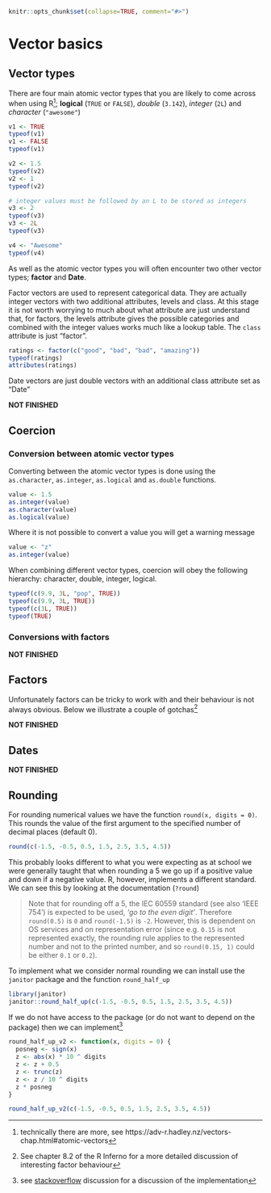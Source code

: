 ```r
knitr::opts_chunk$set(collapse=TRUE, comment="#>")
```

# Vector basics {#variables}

## Vector types
There are four main atomic vector types that you are likely to come across
when using R^[technically there are more, see 
https://adv-r.hadley.nz/vectors-chap.html#atomic-vectors]; **logical** (`TRUE` 
or `FALSE`), *double* (`3.142`), *integer* (`2L`) and *character* (`"awesome"`)

```r
v1 <- TRUE
typeof(v1)
v1 <- FALSE
typeof(v1)

v2 <- 1.5
typeof(v2)
v2 <- 1
typeof(v2)

# integer values must be followed by an L to be stored as integers
v3 <- 2
typeof(v3)
v3 <- 2L
typeof(v3)

v4 <- "Awesome"
typeof(v4)

```

As well as the atomic vector types you will often encounter two other vector
types; **factor** and **Date**.  

Factor vectors are used to represent categorical data.  They are actually
integer vectors with two additional attributes, levels and class.  At this
stage it is not worth worrying to much about what attribute are just understand
that, for factors, the levels attribute gives the possible categories and 
combined with the integer values works much like a lookup table.  The `class` 
attribute is just "factor".


```r
ratings <- factor(c("good", "bad", "bad", "amazing"))
typeof(ratings)
attributes(ratings)
```

Date vectors are just double vectors with an additional class attribute set as
"Date"

**NOT FINISHED**

## Coercion

### Conversion between atomic vector types

Converting between the atomic vector types is done using the `as.character`, 
`as.integer`, `as.logical` and `as.double` functions.

```r
value <- 1.5
as.integer(value)
as.character(value)
as.logical(value)
```

Where it is not possible to convert a value you will get a warning message

```r
value <- "z"
as.integer(value)
```

When combining different vector types, coercion will obey the following 
hierarchy: character, double, integer, logical.

```r
typeof(c(9.9, 3L, "pop", TRUE))
typeof(c(9.9, 3L, TRUE))
typeof(c(3L, TRUE))
typeof(TRUE)
```

### Conversions with factors
**NOT FINISHED**

## Factors
Unfortunately factors can be tricky to work with and their behaviour is not
always obvious.  Below we illustrate a couple of gotchas^[See chapter 8.2 of the 
R Inferno for a more detailed discussion of interesting factor behaviour]

**NOT FINISHED**

## Dates

**NOT FINISHED**

## Rounding
For rounding numerical values we have the function `round(x, digits = 0)`.  
This rounds the value of the first argument to the specified number of decimal 
places (default 0).

```r
round(c(-1.5, -0.5, 0.5, 1.5, 2.5, 3.5, 4.5))
```

This probably looks different to what you were expecting as at school we were 
generally taught that when rounding a 5 we go up if a positive value and down if
a negative value.  R, however, implements a different standard.  We can see this
by looking at the documentation (`?round`)

> Note that for rounding off a 5, the IEC 60559 standard (see also ‘IEEE 754’) 
is expected to be used, *‘go to the even digit’*. Therefore `round(0.5)` is `0` 
and `round(-1.5)` is `-2`. However, this is dependent on OS services and on 
representation error (since e.g. `0.15` is not represented exactly, the
rounding rule applies to the represented number and not to the printed number, 
and so `round(0.15, 1)` could be either `0.1` or `0.2`).

To implement what we consider normal rounding we can install use the `janitor`
package and the function `round_half_up`

```r
library(janitor)
janitor::round_half_up(c(-1.5, -0.5, 0.5, 1.5, 2.5, 3.5, 4.5))
```

If we do not have access to the package (or do not want to depend on the 
package) then we can implement^[see [stackoverflow](https://stackoverflow.com/questions/12688717/round-up-from-5/12688836#12688836)
discussion for a discussion of the implementation]

```r
round_half_up_v2 <- function(x, digits = 0) {
  posneg <- sign(x)
  z <- abs(x) * 10 ^ digits
  z <- z + 0.5
  z <- trunc(z)
  z <- z / 10 ^ digits
  z * posneg
}

round_half_up_v2(c(-1.5, -0.5, 0.5, 1.5, 2.5, 3.5, 4.5))
```

